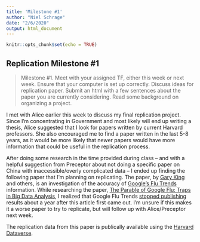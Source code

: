 ```yaml
---
title: 'Milestone #1'
author: "Niel Schrage"
date: "2/6/2020"
output: html_document
---
```


```r
knitr::opts_chunk$set(echo = TRUE)
```

## Replication Milestone #1

>Milestone #1. Meet with your assigned TF, either this week or next week. Ensure that your computer is set up correctly. Discuss ideas for replication paper. Submit an html with a few sentences about the paper you are currently considering. Read some background on organizing a project.

I met with Alice earlier this week to discuss my final replication project. Since I'm concentrating in Government and most likely will end up writing a thesis, Alice suggested that I look for papers written by current Harvard professors. She also encouraged me to find a paper written in the last 5-8 years, as it would be more likely that newer papers would have more information that could be useful in the replication process. 

After doing some research in the time provided during class -- and with a helpful suggestion from Preceptor about not doing a specific paper on China with inaccessible/overly complicated data -- I ended up finding the following paper that I'm planning on replicating. The paper, by [Gary King](https://gking.harvard.edu/) and others, is an investigation of the accuracy of [Google's Flu Trends](https://www.google.org/flutrends/about/) information. While researching the paper, [The Parable of Google Flu: Traps in Big Data Analysis](https://gking.harvard.edu/files/gking/files/ssrn-id2408560_2.pdf), I realized that Google Flu Trends [stopped publishing](https://ai.googleblog.com/2015/08/the-next-chapter-for-flu-trends.html) results about a year after this article first came out. I'm unsure if this makes it a worse paper to try to replicate, but will follow up with Alice/Preceptor next week. 

The replication data from this paper is publically available using the [Harvard Dataverse](https://dataverse.harvard.edu/dataset.xhtml?persistentId=doi:10.7910/DVN/24823).




